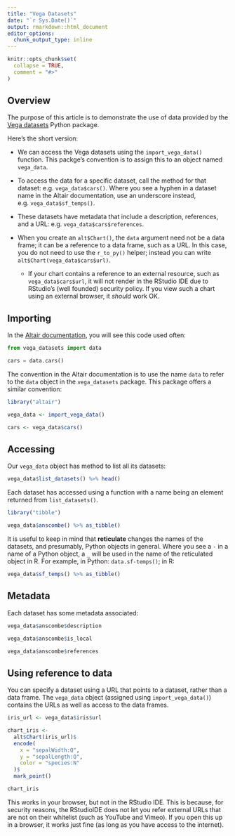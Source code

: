 ```yaml
---
title: "Vega Datasets"
date: "`r Sys.Date()`"
output: rmarkdown::html_document
editor_options:
  chunk_output_type: inline
---
```


```r
knitr::opts_chunk$set(
  collapse = TRUE,
  comment = "#>"
)
```

## Overview

The purpose of this article is to demonstrate the use of data provided by the [Vega datasets](https://github.com/altair-viz/vega_datasets) Python package.

Here's the short version:

- We can access the Vega datasets using the `import_vega_data()` function. This packge's convention is to assign this to an object named `vega_data`.

- To access the data for a specific dataset, call the method for that dataset: e.g. `vega_data$cars()`. Where you see a hyphen in a dataset name in the Altair documentation, use an underscore instead, e.g. `vega_data$sf_temps()`.

- These datasets have metadata that include a description, references, and a URL: e.g. `vega_data$cars$references`.

- When you create an `alt$Chart()`, the `data` argument need not be a data frame; it can be a reference to a data frame, such as a URL. In this case, you do not need to use the `r_to_py()` helper; instead you can write `alt$Chart(vega_data$cars$url)`. 

  - If your chart contains a reference to an external resource, such as `vega_data$cars$url`, it will not render in the RStudio IDE due to RStudio's (well founded) security policy. If you view such a chart using an external browser, it *should* work OK.

## Importing

In the [Altair documentation](https://altair-viz.github.io/getting_started/installation.html), you will see this code used often:

```python 
from vega_datasets import data

cars = data.cars()
```

The convention in the Altair documentation is to use the name `data` to refer to the `data` object in the `vega_datasets` package. This package offers a similar convention:

```r
library("altair")

vega_data <- import_vega_data()

cars <- vega_data$cars()
```

## Accessing

Our `vega_data` object has method to list all its datasets:

```r
vega_data$list_datasets() %>% head()
```

Each dataset has accessed using a function with a name being an element returned from `list_datasets()`. 

```r
library("tibble")

vega_data$anscombe() %>% as_tibble()
```

It is useful to keep in mind that **reticulate** changes the names of the datasets, and presumably, Python objects in general. Where you see a `-` in a name of a Python object, a `_` will be used in the name of the reticulated object in R. For example, in Python: `data.sf-temps()`; in R:

```r
vega_data$sf_temps() %>% as_tibble()
```

## Metadata

Each dataset has some metadata associated:

```r
vega_data$anscombe$description
```

```r
vega_data$anscombe$is_local
```

```r
vega_data$anscombe$references
```

## Using reference to data

You can specify a dataset using a URL that points to a dataset, rather than a data frame. The `vega_data` object (assigned using `import_vega_data()`) contains the URLs as well as access to the data frames. 

```r
iris_url <- vega_data$iris$url

chart_iris <- 
  alt$Chart(iris_url)$
  encode(
    x = "sepalWidth:Q",
    y = "sepalLength:Q",
    color = "species:N"
  )$
  mark_point()

chart_iris
```

This works in your browser, but not in the RStudio IDE. This is because, for security reasons, the RStudioIDE does not let you refer external URLs that are not on their whitelist (such as YouTube and Vimeo). If you open this up in a browser, it works just fine (as long as you have access to the internet).

